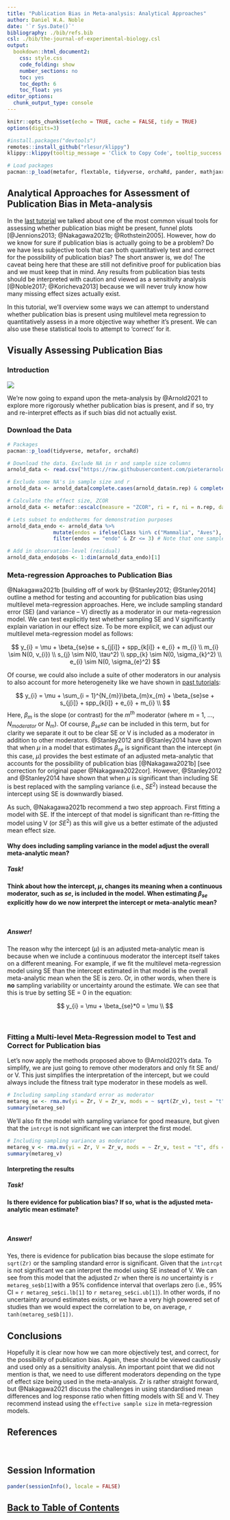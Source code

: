 ```yaml
---
title: "Publication Bias in Meta-analysis: Analytical Approaches"
author: Daniel W.A. Noble
date: '`r Sys.Date()`'
bibliography: ./bib/refs.bib
csl: ./bib/the-journal-of-experimental-biology.csl
output:
  bookdown::html_document2:
    css: style.css
    code_folding: show
    number_sections: no
    toc: yes
    toc_depth: 6
    toc_float: yes
editor_options: 
  chunk_output_type: console
---
```



```r
knitr::opts_chunk$set(echo = TRUE, cache = FALSE, tidy = TRUE)
options(digits=3)
```

```r
#install.packages("devtools")
remotes::install_github("rlesur/klippy")
klippy::klippy(tooltip_message = 'Click to Copy Code', tooltip_success = 'Done', position = 'right', color = "red")

# Load packages
pacman::p_load(metafor, flextable, tidyverse, orchaRd, pander, mathjaxr, equatags, vembedr, magick)

```

## **Analytical Approaches for Assessment of Publication Bias in Meta-analysis**

In the [last tutorial](https://daniel1noble.github.io/meta-workshop/pub-bias1) we talked about one of the most common visual tools for assessing whether publication bias might be present, funnel plots [@Jennions2013; @Nakagawa2021b; @Rothstein2005]. However, how do we know for sure if publication bias is actually going to be a problem? Do we have less subjective tools that can both quantitatively test and correct for the possibility of publication bias? The short answer is, we do! The caveat being here that these are still not definitive proof for publication bias and we must keep that in mind. Any results from publication bias tests should be interpreted with caution and viewed as a sensitivity analysis [@Noble2017; @Koricheva2013] because we will never truly know how many missing effect sizes actually exist.

In this tutorial, we'll overview some ways we can attempt to understand whether publication bias is present using multilevel meta regression to quantitatively assess in a more objective way whether it's present. We can also use these statistical tools to attempt to  'correct' for it. 

## **Visually Assessing Publication Bias**
### Introduction

![](./figs/arnold.png)

We're now going to expand upon the meta-analysis by @Arnold2021 to explore more rigorously whether publication bias is present, and if so, try and re-interpret effects as if such bias did not actually exist. 

### Download the Data

```r
# Packages
pacman::p_load(tidyverse, metafor, orchaRd)

# Download the data. Exclude NA in r and sample size columns
arnold_data <- read.csv("https://raw.githubusercontent.com/pieterarnold/fitness-rmr-meta/main/MR_Fitness_Data_revised.csv")

# Exclude some NA's in sample size and r
arnold_data <- arnold_data[complete.cases(arnold_data$n.rep) & complete.cases(arnold_data$r),]

# Calculate the effect size, ZCOR
arnold_data <- metafor::escalc(measure = "ZCOR", ri = r, ni = n.rep, data = arnold_data, var.names = c("Zr", "Zr_v"))

# Lets subset to endotherms for demonstration purposes
arnold_data_endo <- arnold_data %>% 
               mutate(endos = ifelse(Class %in% c("Mammalia", "Aves"), "endo", "ecto")) %>% 
               filter(endos == "endo" & Zr <= 3) # Note that one sample that was an extreme outlier was removed in the paper.

# Add in observation-level (residual) 
arnold_data_endo$obs <- 1:dim(arnold_data_endo)[1]
```

### Meta-regression Approaches to Publication Bias 

@Nakagawa2021b [building off of work by @Stanley2012; @Stanley2014] outline a method for testing and accounting for publication bias using multilevel meta-regression approaches. Here, we include sampling standard error (SE) (and variance -- V) directly as a moderator in our meta-regression model. We can test explicitly test whether sampling SE and V significantly explain variation in our effect size. To be more explicit, we can adjust our multilevel meta-regression model as follows:

$$
y_{i} = \mu + \beta_{se}se +  s_{j[i]} + spp_{k[i]} + e_{i} + m_{i} \\
m_{i} \sim N(0, v_{i}) \\
s_{j} \sim N(0, \tau^2) \\
spp_{k} \sim N(0, \sigma_{k}^2) \\
e_{i} \sim N(0, \sigma_{e}^2)
$$

Of course, we could also include a suite of other moderators in our analysis to also account for more heterogeneity like we have shown in [past tutorials](https://daniel1noble.github.io/meta-workshop/metaregression):

$$
y_{i} = \mu + \sum_{i = 1}^{N_{m}}\beta_{m}x_{m} + \beta_{se}se +  s_{j[i]} + spp_{k[i]} + e_{i} + m_{i} \\
$$
Here, $\beta_{m}$ is the slope (or contrast) for the $m^{th}$ moderator (where m = 1, ..., $N_{moderator}$ or $N_{m}$). Of course, $\beta_{se}se$ can be included in this term, but for clarity we separate it out to be clear SE or V is included as a moderator in addition to other moderators. @Stanley2012 and @Stanley2014 have shown that when $\mu$ in a model that estimates $\beta_{se}$ is significant than the intercept (in this case, $\mu$) provides the best estimate of an adjusted meta-analytic that accounts for the possibility of publication bias [@Nakagawa2021b] [see correction for original paper @Nakagawa2022cor]. However, @Stanley2012 and @Stanley2014 have shown that when $\mu$ is significant than including SE is best replaced with the sampling variance (i.e., $SE^2$) instead because the intercept using SE is downwardly biased. 

As such, @Nakagawa2021b recommend a two step approach. First fitting a model with SE. If the intercept of that model is significant than re-fitting the model using V (or $SE^2$) as this will give us a better estimate of the adjusted mean effect size.

#### Why does including sampling variance in the model adjust the overall meta-analytic mean?  {.tabset .tabset-fade .tabset-pills} 

##### Task! {.tabset .tabset-fade .tabset-pills}
**Think about how the intercept, $\mu$, changes its meaning when a continuous moderator, such as $se$, is included in the model. When estimating $\beta_{se}$ explicitly how do we now interpret the intercept or meta-analytic mean?**

<br>

##### Answer! {.tabset .tabset-fade .tabset-pills}
The reason why the intercept ($\mu$) is an adjusted meta-analytic mean is because when we include a continuous moderator the intercept itself takes on a different meaning. For example, if we fit the multilevel meta-regression model using SE than the intercept estimated in that model is the overall meta-analytic mean when the SE is zero. Or, in other words, when there is **no** sampling variability or uncertainty around the estimate. We can see that this is true by setting SE = 0 in the equation:

$$
y_{i} = \mu + \beta_{se}*0  =
\mu  \\
$$

<br>

### Fitting a Multi-level Meta-Regression model to Test and Correct for Publication bias

Let's now apply the methods proposed above to @Arnold2021's data. To simplify, we are just going to remove other moderators and only fit SE and/ or V. This just simplifies the interpretation of the intercept, but we could always include the fitness trait type moderator in these models as well. 

```r
# Including sampling standard error as moderator
metareg_se <- rma.mv(yi = Zr, V = Zr_v, mods = ~ sqrt(Zr_v), test = "t", dfs = "contain", data = arnold_data_endo, random = list(~1|Ref, ~1|obs))
summary(metareg_se)
```

We'll also fit the model with sampling variance for good measure, but given that the `intrcpt` is not significant we can interpret the first model.

```r
# Including sampling variance as moderator
metareg_v <- rma.mv(yi = Zr, V = Zr_v, mods = ~ Zr_v, test = "t", dfs = "contain", data = arnold_data_endo, random = list(~1|Ref, ~1|obs))
summary(metareg_v)
```

#### Interpreting the results  {.tabset .tabset-fade .tabset-pills} 

##### Task! {.tabset .tabset-fade .tabset-pills}
**Is there evidence for publication bias? If so, what is the adjusted meta-analytic mean estimate?**

<br>

##### Answer! {.tabset .tabset-fade .tabset-pills}

Yes, there is evidence for publication bias because the slope estimate for `sqrt(Zr)` or the sampling standard error is significant. Given that the `intrcpt` is not significant we can interpret the model using SE instead of V. We can see from this model that the adjusted `Zr` when there is *no* uncertainty is `r metareg_se$b[1]`with a 95% confidence interval that overlaps zero (i.e., 95% CI = `r metareg_se$ci.lb[1]` to `r metareg_se$ci.ub[1]`). In other words, if no uncertainty around estimates exists, or we have a very high powered set of studies than we would expect the correlation to be, on average, `r tanh(metareg_se$b[1])`. 
<br>


## **Conclusions**

Hopefully it is clear now how we can more objectively test, and correct, for the possibility of publication bias. Again, these should be viewed cautiously and used only as a sensitivity analysis. An important point that we did not mention is that, we need to use different moderators depending on the type of effect size being used in the meta-analysis. Zr is rather straight forward, but @Nakagawa2021 discuss the challenges in using standardised mean differences and log response ratio when fitting models with SE and V. They recommend instead using the `effective sample size` in meta-regression models. 

## **References**

<div id="refs"></div>
<br> 

## **Session Information**

```r
pander(sessionInfo(), locale = FALSE)
```

## [Back to Table of Contents](https://daniel1noble.github.io/meta-workshop/) {.hide}

<div class="tocify-extend-page" data-unique="tocify-extend-page" style="height: 0;"></div>
